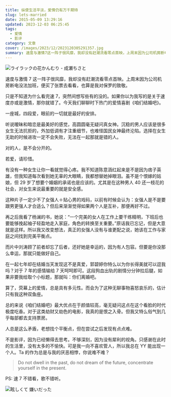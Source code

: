 ```yaml
---
title: 纵使生活平淡，爱情仍有万千期待
slug: lets-married
date: 2015-05-09 13:29:16
updated: 2023-12-03 06:25:45
tags:
  - 爱情
  - 影评
category: 文章
cover: /images/2023/12/2023120305291357.jpg
summary: 速度与激情7这一阵子很风靡，我却没有赶潮流看零点首映，上周末因为公司机房断电没法加班，便买了张票去看看，也算是我对保罗的致敬。
---
```


![ライラックの花かんむり - 成瀬ちさと](/images/2023/12/2023120901275200.jpg)

<MusicPlayer netease={2007905374} />

速度与激情 7 这一阵子很风靡，我却没有赶潮流看零点首映。上周末因为公司机房断电没法加班，便买了张票去看看，也算是我对保罗的致敬。

只是不知道为什么看完速 7，突然间想写些有的没的。如果你以为我写的是关于速度亦或是激情，那你就错了。今天我们聊聊时下热门的爱情喜剧《咱们结婚吧》。

一座城，四段爱，眼前的一切就是最好的安排。

听说暧昧和暗恋是最美好的感觉，高圆圆毫无疑问真女神。沉稳的男人应该是很多女生无法抗拒的，外加低调有才注重细节，也难怪国民女神最终沦陷。选择在女生无助的时候进攻一定不会失败，无法在一起那就是错的人。

对的人，是不会分开的。

若爱，请珍惜。

有没有一种女生让你一看就觉得心疼。我不知道陈意涵红起来是不是因为痞子英雄，但我知道每次看到她无辜的大眼睛，我都想替她掉眼泪。虽不是个恨嫁的姑娘，但 29 岁了想要个婚姻的承诺也是应该的。尤其是在这种男人 40 还一枝花的社会，对女生来说最重要的就是安全感。

这种片子一定少不了女强人＋贴心男的戏码，以前有时候会认为：女强人是不是要跟男更强人才合适么？但后来渐渐觉得如果两个人是互补，那便再好不过。

再之后我看了杨澜的书，她说：“一个完美的女人在工作上要干练精明，下班后也要能够挽起袖子轻盈地走入家庭，角色的转换至关重要。”原话我已忘记，但是大意就是这样。所以我又改变想法，真正的女强人没有与谁更配之说，她该在工作与家庭之间找到完美平衡点。

而片中刘涛顾了前者却忘了后者，还好她是幸运的，因为有人包容。但要是你没那么幸运，那就只能做好自己。

在一起七年却在结婚当天发现这不是真爱，郭碧婷你特么以为你长得美就可以逗我吗？对于 7 年的感情输给 7 天呵呵即可。这段狗血出轨的剧情分分钟拉后腿，如果非要我给取个小标题，那就叫：你们离婚吧。

算了，荧幕上的爱情，总是具有多元性。而会为了这种无聊事物喜怒哀乐的，估计只有我这种双鱼座。

总的来说《咱们结婚吧》最大优点在于颜值较高，毫无疑问这点在这个看脸的时代极度吃香。对于这类劫财又劫色的电影，我真的是恨之入骨。但我又特么俗气到几乎每部都去支持票房。

人总是这么矛盾，老想找个平衡点，但在尝试之后发现有点点难。

不是影评，因为已经懒得去思考。不够深刻，因为没有犀利的视角。只感谢在此时的生活里，没有太多的不愉快。可是我一向不喜欢管人，所以我总在 YY 能出现一个人。Ta 的作为总是与我的厌恶相悖，你说难不难？

> Do not dwell in the past, do not dream of the future, concentrate yourself in the present.

PS: 速 7 不错看，歌不错听。

![眩しくて 嫌いだった](/images/2023/12/2023120306243223.jpg)
